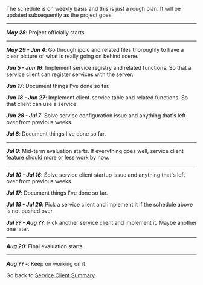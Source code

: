 The schedule is on weekly basis and this is just a rough plan.  It will be updated subsequently as the project goes.


----
'''''May 28''''': Project officially starts
----


'''''May 29 - Jun 4''''': Go through ipc.c and related files thoroughly to have a clear picture of what is really going on behind scene.

'''''Jun 5 - Jun 16''''': Implement service registry and related functions.  So that a service client can register services with the server.

'''''Jun 17''''': Document things I've done so far.

'''''Jun 18 - Jun 27''''': Implement client-service table and related functions.  So that client can use a service.

'''''Jun 28 - Jul 7''''': Solve service configuration issue and anything that's left over from previous weeks.

'''''Jul 8''''': Document things I've done so far.


----
'''''Jul 9''''': Mid-term evaluation starts.  If everything goes well, service client feature should more or less work by now.
----


'''''Jul 10 - Jul 16''''': Solve service client startup issue and anything that's left over from previous weeks.

'''''Jul 17''''': Document things I've done so far.

'''''Jul 18 - Jul 26''''': Pick a service client and implement it if the schedule above is not pushed over.

'''''Jul ?? - Aug ??''''': Pick another service client and implement it.  Maybe another one later.


----
'''''Aug 20''''': Final evaluation starts.
----


'''''Aug ?? - ''''': Keep on working on it.


Go back to [[Summer of Code 2007/Service Clients|Service Client Summary]].